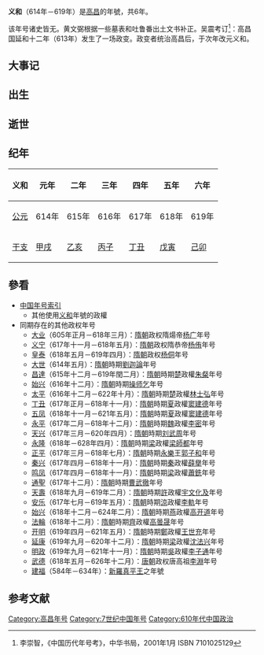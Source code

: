 {{Eranamebox|年号=义和
|起讫时间= 614年－619年
|政权= 高昌
|帝王= 
|历时= 6年
|timeline= <timeline>
ImageSize  = width:200 height:50
PlotArea   = width:180 height:30 left:10 bottom:20
TimeAxis   = orientation:horizontal
DateFormat = yyyy
Period     = from:439 till:640
AlignBars  = early
ScaleMajor = increment:25 start:439
Colors =
  id:canvas value:rgb(1,1,0.85)
BackgroundColors = canvas:canvas
PlotData =
  width:15 color:white
  bar:era from:start till:end
  bar:era from:439 till:581 color:green
  bar:era from:501 till:640 color:black
  bar:era from:614 till:619 color:red
  bar:era from:614 till:619 color:blue
</timeline>
|说明= <span style="color: blue">义和</span>在<span style="color: green">北朝</span>、'''麴氏高昌'''和<span style="color: red">麴</span>时期的位置。 
}}

'''义和'''（614年－619年）是[[高昌|高昌]]的年號，共6年。

该年号诸史皆无。黄文弼根据一些墓表和吐鲁番出土文书补正。吴震考订<ref>李崇智，《中国历代年号考》，中华书局，2001年1月 ISBN 7101025129</ref>：高昌国延和十二年（613年）发生了一场政变。政变者统治高昌后，于次年改元义和。

==大事记==

==出生==

==逝世==

==纪年==
{| class="wikitable"  style="text-align:center;"
!义和||元年||二年||三年||四年||五年||六年
|- 
![[公元纪年|公元]]
|614年||615年||616年||617年||618年||619年
|- 
![[干支纪年|干支]]
|[[甲戌|甲戌]]||[[乙亥|乙亥]]||[[丙子|丙子]]||[[丁丑|丁丑]]||[[戊寅|戊寅]]||[[己卯|己卯]]
|}

==參看==
*[[中国年号索引|中国年号索引]]
**其他使用[[义和|义和]]年號的政權
*同期存在的其他政权年号
**[[大业|大业]]（605年正月－618年三月）：[[隋朝|隋朝]]政权隋煬帝[[杨广|杨广]]年号
**[[义宁|义宁]]（617年十一月－618年五月）：[[隋朝|隋朝]]政权隋恭帝[[杨侑|杨侑]]年号
**[[皇泰|皇泰]]（618年五月－619年四月）：[[隋朝|隋朝]]政权[[杨侗|杨侗]]年号
**[[大世|大世]]（614年五月）：[[隋朝|隋朝]]時期[[劉迦論|劉迦論]]年号
**[[昌達|昌達]]（615年十二月－619年閏二月）：[[隋朝|隋朝]]時期[[楚|楚]]政權[[朱粲|朱粲]]年号
**[[始兴_(操师乞)|始兴]]（616年十二月）：[[隋朝|隋朝]]時期[[操师乞|操师乞]]年号
**[[太平_(林士弘)|太平]]（616年十二月－622年十月）：[[隋朝|隋朝]]時期[[楚|楚]]政權[[林士弘|林士弘]]年号
**[[丁丑_(窦建德)|丁丑]]（617年正月－618年十一月）：[[隋朝|隋朝]]時期[[夏|夏]]政權[[窦建德|窦建德]]年号
**[[五凤_(窦建德)|五凤]]（618年十一月－621年五月）：[[隋朝|隋朝]]時期[[夏|夏]]政權[[窦建德|窦建德]]年号
**[[永平_(李密)|永平]]（617年二月－618年十二月）：[[隋朝|隋朝]]時期[[魏|魏]]政權[[李密|李密]]年号
**[[天兴_(刘武周)|天兴]]（617年三月－620年四月）：[[隋朝|隋朝]]時期[[刘武周|刘武周]]年号
**[[永隆_(梁師都)|永隆]]（618年－628年四月）：[[隋朝|隋朝]]時期[[梁|梁]]政權[[梁師都|梁師都]]年号
**[[正平_(郭子和)|正平]]（617年三月－618年七月）：[[隋朝|隋朝]]時期[[永樂|永樂]]王[[郭子和|郭子和]]年号
**[[秦兴|秦兴]]（617年四月－618年十一月）：[[隋朝|隋朝]]時期[[秦|秦]]政權[[薛擧|薛擧]]年号
**[[鸣凤|鸣凤]]（617年四月－618年十一月）：[[隋朝|隋朝]]時期[[梁|梁]]政權[[蕭銑|蕭銑]]年号
**[[通聖|通聖]]（617年十二月）：[[隋朝|隋朝]]時期[[曹武徹|曹武徹]]年号
**[[天壽_(宇文化及)|天壽]]（618年九月－619年二月）：[[隋朝|隋朝]]時期[[許|許]]政權[[宇文化及|宇文化及]]年号
**[[安乐|安乐]]（617年七月－619年五月）：[[隋朝|隋朝]]時期[[涼|涼]]政權[[李軌|李軌]]年号
**[[始兴_(高开道)|始兴]]（618年十二月－624年二月）：[[隋朝|隋朝]]時期[[燕|燕]]政權[[高开道|高开道]]年号
**[[法輪_(高曇晟)|法輪]]（618年十二月）：[[隋朝|隋朝]]時期[[齊|齊]]政權[[高曇晟|高曇晟]]年号
**[[开明_(王世充)|开明]]（619年四月－621年五月）：[[隋朝|隋朝]]時期[[鄭|鄭]]政權[[王世充|王世充]]年号
**[[延康_(沈法兴)|延康]]（619年九月－620年十二月）：[[隋朝|隋朝]]時期[[梁|梁]]政權[[沈法兴|沈法兴]]年号
**[[明政_(李子通)|明政]]（619年九月－621年十一月）：[[隋朝|隋朝]]時期[[吳|吳]]政權[[李子通|李子通]]年号
**[[武德|武德]]（618年五月－626年十二月）：[[唐朝|唐朝]]政权唐高祖[[李淵|李淵]]年号
**[[建福_(新羅真平王)|建福]]（584年－634年）：[[新羅|新羅]][[新羅真平王|真平王]]之年號

==参考文献==
{{Reflist|2}}

{{年号|[[延和_(麴伯雅)|延和]]|[[中国年号索引|高昌年号]]|[[重光_(高昌)|重光]]}}
{{高昌年号}}

[[Category:高昌年号|Category:高昌年号]]
[[Category:7世纪中国年号|Category:7世纪中国年号]]
[[Category:610年代中国政治|Category:610年代中国政治]]
